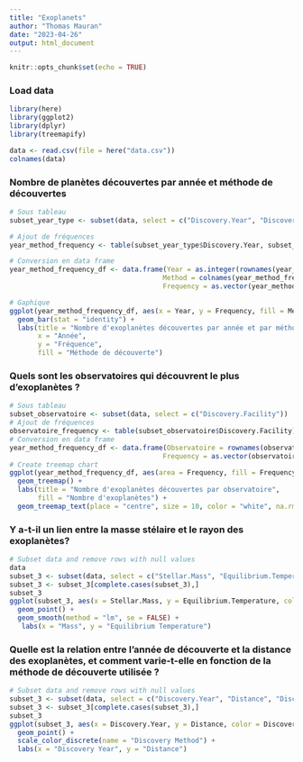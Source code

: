 ```yaml
---
title: "Exoplanets"
author: "Thomas Mauran"
date: "2023-04-26"
output: html_document
---
```


```r
knitr::opts_chunk$set(echo = TRUE)
```

### Load data

```r
library(here)
library(ggplot2)
library(dplyr)
library(treemapify)

data <- read.csv(file = here("data.csv"))
colnames(data)
```

### Nombre de planètes découvertes par année et méthode de découvertes

```r
# Sous tableau
subset_year_type <- subset(data, select = c("Discovery.Year", "Discovery.Method"))

# Ajout de fréquences
year_method_frequency <- table(subset_year_type$Discovery.Year, subset_year_type$Discovery.Method)

# Conversion en data frame
year_method_frequency_df <- data.frame(Year = as.integer(rownames(year_method_frequency)),
                                      Method = colnames(year_method_frequency),
                                      Frequency = as.vector(year_method_frequency))

# Gaphique
ggplot(year_method_frequency_df, aes(x = Year, y = Frequency, fill = Method)) +
  geom_bar(stat = "identity") +
  labs(title = "Nombre d'exoplanètes découvertes par année et par méthode",
       x = "Année",
       y = "Fréquence",
       fill = "Méthode de découverte")
```

### **Quels sont les observatoires qui découvrent le plus d'exoplanètes ?**

```r

# Sous tableau
subset_observatoire <- subset(data, select = c("Discovery.Facility"))
# Ajout de fréquences
observatoire_frequency <- table(subset_observatoire$Discovery.Facility)
# Conversion en data frame
year_method_frequency_df <- data.frame(Observatoire = rownames(observatoire_frequency),
                                      Frequency = as.vector(observatoire_frequency))
# Create treemap chart
ggplot(year_method_frequency_df, aes(area = Frequency, fill = Frequency, label = Observatoire)) +
  geom_treemap() +
  labs(title = "Nombre d'exoplanètes découvertes par observatoire",
       fill = "Nombre d'exoplanètes") +
  geom_treemap_text(place = "centre", size = 10, color = "white", na.rm = TRUE) 


```

### **Y a-t-il un lien entre la masse stélaire et le rayon des exoplanètes?**

```r

# Subset data and remove rows with null values
data
subset_3 <- subset(data, select = c("Stellar.Mass", "Equilibrium.Temperature", "Stellar.Surface.Gravity"))
subset_3 <- subset_3[complete.cases(subset_3),]
subset_3
ggplot(subset_3, aes(x = Stellar.Mass, y = Equilibrium.Temperature, color = Stellar.Surface.Gravity)) + 
  geom_point() +
  geom_smooth(method = "lm", se = FALSE) +
   labs(x = "Mass", y = "Equilibrium Temperature")


```

### Quelle est la relation entre l'année de découverte et la distance des exoplanètes, et comment varie-t-elle en fonction de la méthode de découverte utilisée ?

```r

# Subset data and remove rows with null values
subset_3 <- subset(data, select = c("Discovery.Year", "Distance", "Discovery.Method"))
subset_3 <- subset_3[complete.cases(subset_3),]
subset_3
ggplot(subset_3, aes(x = Discovery.Year, y = Distance, color = Discovery.Method)) + 
  geom_point() +
  scale_color_discrete(name = "Discovery Method") +
  labs(x = "Discovery Year", y = "Distance")

```

